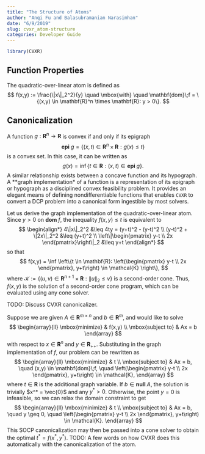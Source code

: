 ```yaml
---
title: "The Structure of Atoms"
author: "Anqi Fu and Balasubramanian Narasimhan"
date: "6/9/2019"
slug: cvxr_atom-structure
categories: Developer Guide
---
```


```r
library(CVXR)
```

## Function Properties
The quadratic-over-linear atom is defined as
$$
  f(x,y) := \frac{\|x\|_2^2}{y} \quad \mbox{with} \quad \mathbf{dom}\;f = \{(x,y) \in \mathbf{R}^n \times \mathbf{R}: y > 0\}.
$$

## Canonicalization
A function $g: \mathbf{R}^n \rightarrow \mathbf{R}$ is convex if and only if its epigraph
$$
  \mathbf{epi}\;g = \{(x,t) \in \mathbf{R}^n \times \mathbf{R}: g(x) \leq t\}
$$
is a convex set. In this case, it can be written as
$$
  g(x) = \inf \{t \in \mathbf{R}: (x,t) \in \mathbf{epi}\;g \}.
$$
A similar relationship exists between a concave function and its hypograph. A **graph implementation* of a function is a representation of its epigraph or hypograph as a disciplined convex feasibility problem. It provides an elegant means of defining nondifferentiable functions that enables `CVXR` to convert a DCP problem into a canonical form ingestible by most solvers.

Let us derive the graph implementation of the quadratic-over-linear atom. Since $y > 0$ on $\mathbf{dom}\;f$, the inequality $f(x,y) \leq t$ is equivalent to
$$
\begin{align*}
  4\|x\|_2^2 &\leq 4ty = (y+t)^2 - (y-t)^2 \\
  (y-t)^2 + \|2x\|_2^2 &\leq (y+t)^2 \\
  \left\|\begin{pmatrix} y-t \\ 2x \end{pmatrix}\right\|_2 &\leq y+t
\end{align*}
$$
so that
$$
  f(x,y) = \inf \left\{t \in \mathbf{R}: \left(\begin{pmatrix} y-t \\ 2x \end{pmatrix}, y+t\right) \in \mathcal{K} \right\},
$$
where $\mathcal{K} := \{(u,v) \in \mathbf{R}^{n+1} \times \mathbf{R}: \|u\|_2 \leq v\}$ is a second-order cone. Thus, $f(x,y)$ is the solution of a second-order cone program, which can be evaluated using any cone solver. 

TODO: Discuss CVXR canonicalizer.

Suppose we are given $A \in \mathbf{R}^{m \times n}$ and $b \in \mathbf{R}^m$, and would like to solve
$$
  \begin{array}{ll}
    \mbox{minimize} & f(x,y) \\
    \mbox{subject to} & Ax = b
  \end{array}
$$
with respect to $x \in \mathbf{R}^n$ and $y \in \mathbf{R}_{++}$. Substituting in the graph implementation of $f$, our problem can be rewritten as
$$
  \begin{array}{ll}
    \mbox{minimize} & t \\
    \mbox{subject to} & Ax = b,  \quad (x,y) \in \mathbf{dom}\;f, \quad \left(\begin{pmatrix} y-t \\ 2x \end{pmatrix}, y+t\right) \in \mathcal{K},
  \end{array}
$$
where $t \in \mathbf{R}$ is the additional graph variable. If $b \in \mathbf{null}\;A$, the solution is trivially $x^* = \vec{0}$ and any $y^* > 0$. Otherwise, the point $y = 0$ is infeasible, so we can relax the domain constraint to get
$$
    \begin{array}{ll}
    \mbox{minimize} & t \\
    \mbox{subject to} & Ax = b, \quad y \geq 0, \quad \left(\begin{pmatrix} y-t \\ 2x \end{pmatrix}, y+t\right) \in \mathcal{K}.
  \end{array}
$$
This SOCP canonicalization may then be passed into a cone solver to obtain the optimal $t^* = f(x^*,y^*)$. TODO: A few words on how CVXR does this automatically with the canonicalization of the atom.

